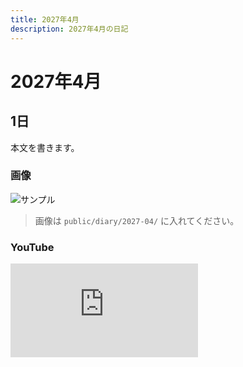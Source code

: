 ```yaml
---
title: 2027年4月
description: 2027年4月の日記
---
```


# 2027年4月

## 1日
本文を書きます。

### 画像
![サンプル](/diary/2027-04/sample.jpg)
> 画像は `public/diary/2027-04/` に入れてください。

### YouTube
<div style={{position:'relative', paddingTop:'56.25%'}}>
  <iframe
    src="https://www.youtube.com/embed/VIDEO_ID"
    title="2027年4月の動画"
    style={{position:'absolute', inset:0, width:'100%', height:'100%'}}
    frameBorder="0"
    allow="accelerometer; autoplay; clipboard-write; encrypted-media; gyroscope; picture-in-picture; web-share"
    allowFullScreen
  />
</div>
